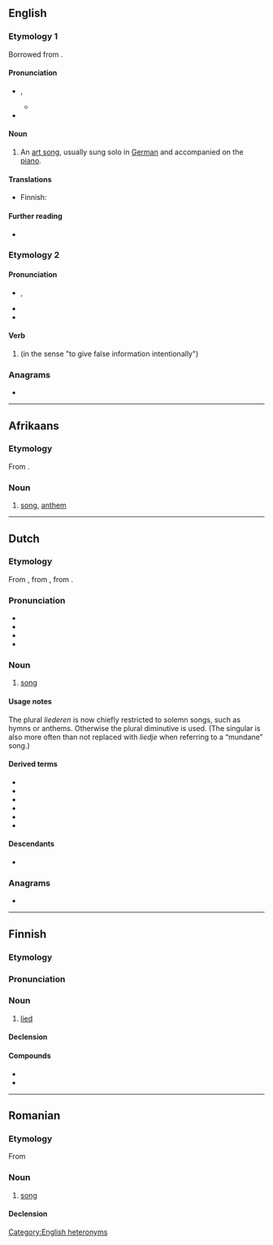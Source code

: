 {{also|Lied}}
==English==

===Etymology 1===
Borrowed from {{bor|en|de|Lied||song}}.

====Pronunciation====
* {{enPR|lēd}}, {{IPA|en|/liːd/}}
** {{audio|en|LL-Q1860 (eng)-Vealhurl-lied 2.wav|Audio (UK)}}
* {{rhymes|en|iːd|s=1}}

====Noun====
{{en-noun|lieder}}

# {{lb|en|music}} An [[art song]], usually sung solo in [[German]] and accompanied on the [[piano]].

====Translations====
{{trans-top|German art song}}
* Finnish: {{t|fi|lied}}
{{trans-mid}}
{{trans-bottom}}

====Further reading====
* {{pedia}}

===Etymology 2===
{{nonlemma}}

====Pronunciation====
* {{enPR|līd}}, {{IPA|en|/laɪd/}}
* {{audio|en|LL-Q1860 (eng)-Vealhurl-lied.wav |Audio (UK)}}
* {{rhymes|en|aɪd|s=1}}

====Verb====
{{head|en|verb form}}

# {{en-past of|{{m|en|lie|id=false}}}} (in the sense "to give false information intentionally")

===Anagrams===
* {{anagrams|en|a=deil|Diel|IDLE|Idle|Lide|deli|diel|eild|idle}}

[[Category:English heteronyms]]

----

==Afrikaans==
{{wikipedia|lang=af}}

===Etymology===
From {{bor|af|nl|lied}}.

===Noun===
{{head|af|noun}}

# [[song]], [[anthem]]

----

==Dutch==
{{wikipedia|lang=nl}}

===Etymology===
From {{inh|nl|dum|liet}}, from {{inh|nl|odt|*lioth}}, from {{inh|nl|gem-pro|*leuþą}}.

===Pronunciation===
* {{IPA|nl|/lit/}}
* {{audio|nl|Nl-lied.ogg}}
* {{rhymes|nl|it|s=1}}
* {{homophones|nl|liet}}

===Noun===
{{nl-noun|n|-eren|liedje}}

# [[song]]

====Usage notes====
The plural ''liederen'' is now chiefly restricted to solemn songs, such as hymns or anthems. Otherwise the plural diminutive {{m|nl|liedjes}} is used. (The singular is also more often than not replaced with ''liedje'' when referring to a “mundane” song.)

====Derived terms====
* {{l|nl|kerstlied}}
* {{l|nl|levenslied}}
* {{l|nl|loflied}}
* {{l|nl|strijdlied}}
* {{l|nl|treurlied}}
* {{l|nl|volkslied}}

====Descendants====
* {{desc|dcr|liederen}} {{q|from the plural}}

===Anagrams===
* {{l|nl|leid}}

----

==Finnish==

===Etymology===
{{bor|fi|de|Lied||lied}}

===Pronunciation===
{{fi-p|liid}}

===Noun===
{{fi-noun}}

# [[#English|lied]] {{gloss|type of German art song}}

====Declension====
{{fi-decl-risti|i=0|lied|||ä}}

====Compounds====
* {{l|fi|liedkonsertti}}
* {{l|fi|liedlaulaja}}

----

==Romanian==

===Etymology===
From {{bor|ro|de|Lied}}

===Noun===
{{ro-noun|n|lieduri}}

# [[song]]

====Declension====
{{ro-noun-n-uri}}
